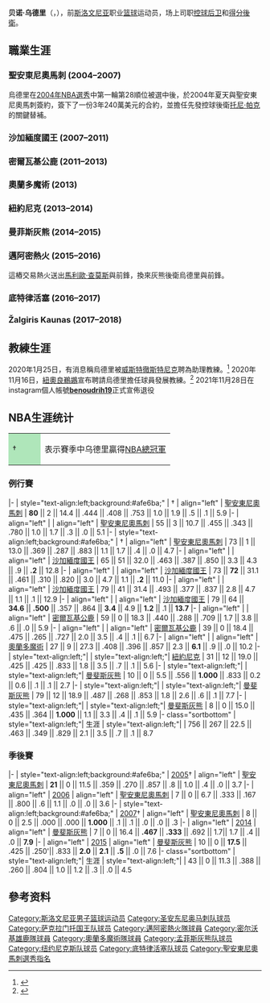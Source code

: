 {{Infobox NBA Player
| name =贝诺·乌德里<br />Beno Udrih
|image = Beno Udrih (31320667020).jpg
| caption = 2016年[[底特律活塞|底特律活塞]]時期的烏德里
| position = 球員發展教練
| career_position = [[控球后卫|控球后卫]] / [[得分後衛|得分後衛]]
| league = [[NBA|NBA]]
| nickname = 
| height_ft = 6
| height_in = 3
| weight_lb  = 205
| team = 紐奧良鵜鶘
| career_number = 
| nationality = {{SVN}}
| nationality_2 =
| birth_date = {{birth date and age|1982|7|5}}
| birth_place = {{SVN}}[[采列|采列]]
| death_date = 
| death_place = 
| highschool = 
| college = 
| draft_year = 2004
| draft_round = 1
| draft_pick = 28
| draft_team = [[圣安东尼奥马刺|圣安东尼奥马刺]]
| career_start = 1997
| career_end = 2018
| years1 = 1997–2000 
| team1 = [[KD_Hopsi_Polzela|Hopsi Polzela]]
| years2 = 2000–2002 
| team2 = [[KK_Olimpija|Union Olimpija]]
| years3 = 2002–2003 
| team3 = [[Maccabi_Tel_Aviv_B.C.|Maccabi Tel Aviv]]
| years4 = 2003–2004 
| team4 = [[BC_Avtodor_Saratov|Avtodor Saratov]]
| years5 = 2004 
| team5 = [[Pallacanestro_Olimpia_Milano|Olimpia Milano]]
| years6 = {{nbay|2004|start}}–{{nbay|2006|end}} 
| team6 = [[聖安東尼奧馬刺|聖安東尼奧馬刺]]
| years7 = {{nbay|2007|start}}–{{nbay|2010|end}} 
| team7 = [[沙加緬度國王|沙加緬度國王]]
| years8 = {{nbay|2011|start}}–{{nbay|2012|end}}
| team8 = [[密爾瓦基公鹿|密爾瓦基公鹿]]
| years9 = {{nbay|2012|end}}
| team9 = [[奧蘭多魔術|奧蘭多魔術]]
| years10 = {{nbay|2013|full=y}}
| team10 = [[紐約尼克|紐約尼克]]
| years11 = {{nbay|2013|end}}–{{nbay|2015|start}}
| team11 = [[曼菲斯灰熊|曼菲斯灰熊]]
| years12 = {{nbay|2015|full=y}}
| team12 = [[邁阿密熱火|邁阿密熱火]]
| years13 = {{nbay|2016|full=y}}
| team13 = [[底特律活塞|底特律活塞]]
| years14 = 2017–2018
| team14 = [[BC_Žalgiris|Žalgiris Kaunas]]
| coach_start = 2020
| coach_end =
| cyears1 = 2020
| cteam1 = [[威斯特徹斯特尼克|威斯特徹斯特尼克]] (助理教練)
| highlights = 
* 2× [[NBA總冠軍|NBA總冠軍]] ([[2005年NBA總決賽|2005]]、[[2007年NBA總決賽|2007]]) 
* [[Lietuvos_krepšinio_lyga|Lithuanian League]] champion ([[2017–18_LKL_season|2018]])
* [[Karaliaus_Mindaugo_taurė|King Mindaugas Cup]] winner ([[2018_Karaliaus_Mindaugo_taurė|2018]])
* Gloria Cup champion (2018)
* [[Israeli_Basketball_Premier_League|Israeli League]] champion (2003)
* [[Israeli_Basketball_State_Cup|Israeli Cup]] champion (2003)
* 2× [[Premier_A_Slovenian_Basketball_League|Slovenian League]] champion (2001, 2002)
* 3× [[Slovenian_Basketball_Cup|Slovenian Cup]] champion (2000, 2001, 2002)
* [[ABA_League|Adriatic League]] champion (2002)
* [[Premier_A_Slovenian_Basketball_League|Slovenian League]] Rookie of the Year (2000)
| stats_league = NBA
| stat1label = [[得分_(籃球)|得分]]
| stat1value = 6,952 (8.4 ppg)
| stat2label = [[助攻|助攻]]
| stat2value = 2,858 (3.4 rpg)
| stat3label = [[籃板|籃板]]
| stat3value = 1.712 (2.1 apg)
| nba_profile = 
| bbr = udrihbe01
}}

'''贝诺·乌德里'''（{{lang-sl|'''Beno Udrih'''}}，{{bd|1982年|7月5日}}），前[[斯洛文尼亚|斯洛文尼亚]]职业[[篮球|篮球]]运动员，场上司职[[控球后卫|控球后卫]]和[[得分後衛|得分後衛]]。

==職業生涯==
===聖安東尼奧馬刺 (2004–2007)===
烏德里在[[2004年NBA選秀|2004年NBA選秀]]中第一輪第28順位被選中後，於2004年夏天與聖安東尼奧馬刺簽約，簽下了一份3年240萬美元的合約，並擔任先發控球後衛[[托尼·帕克|托尼·帕克]]的關鍵替補。
===沙加緬度國王 (2007–2011)===
===密爾瓦基公鹿 (2011–2013)===
===奧蘭多魔術 (2013)===
===紐約尼克 (2013–2014)===
===曼菲斯灰熊 (2014–2015)===
===邁阿密熱火 (2015–2016)===
這樁交易熱火送出[[馬利歐·查莫斯|馬利歐·查莫斯]]與前鋒{{le|James Ennis III|James Ennis III}}，換來灰熊後衛烏德里與前鋒{{le|Jarnell Stokes}}。
===底特律活塞 (2016–2017)===
===Žalgiris Kaunas (2017–2018)===

==教練生涯==
2020年1月25日，有消息稱烏德里被[[威斯特徹斯特尼克|威斯特徹斯特尼克]]聘為助理教練。<ref>{{cite web|first1=Greg|last1=Joyce|url=https://nypost.com/2020/01/25/rj-barretts-extended-knicks-absence-giving-him-different-opportunity/|title=RJ Barrett's extended Knicks absence giving him different opportunity|date=January 25, 2020|website=nypost.com|access-date=January 25, 2020}}</ref> 2020年11月16日，[[紐奧良鵜鶘|紐奧良鵜鶘]]宣布聘請烏德里擔任球員發展教練。<ref>{{cite web|url=https://www.nba.com/pelicans/news/pelicans-announce-2020-21-coaching-staff|title=Pelicans announce 2020-21 coaching staff|date=November 16, 2020|website=NBA.com|access-date=November 16, 2020}}</ref>
2021年11月28日在instagram個人帳號[https://www.instagram.com/benoudrih19/ '''benoudrih19''']正式宣佈退役

== NBA生涯统计 ==
{{NBA player statistics legend}}

{| class="wikitable"
|-
| style="background:#afe6ba; width:3em;"|†
|表示賽季中乌德里贏得[[NBA總冠軍|NBA總冠軍]]
|}
===例行賽===
{{NBA player statistics start}}
|-
| style="text-align:left;background:#afe6ba;" | {{nbay|2004}}†
| align="left" | [[聖安東尼奧馬刺|聖安東尼奧馬刺]]
| '''80''' || 2 || 14.4 || .444 || .408 || .753 || 1.0 || 1.9 || .5 || .1 || 5.9
|-
| align="left" | {{nbay|2005}}
| align="left" | [[聖安東尼奧馬刺|聖安東尼奧馬刺]]
| 55 || 3 || 10.7 || .455 || .343 || .780 || 1.0 || 1.7 || .3 || .0 || 5.1
|-
| style="text-align:left;background:#afe6ba;" | {{nbay|2006}}†
| align="left" | [[聖安東尼奧馬刺|聖安東尼奧馬刺]]
| 73 || 1 || 13.0 || .369 || .287 || .883 || 1.1 || 1.7 || .4 || .0 || 4.7
|-
| align="left" | {{nbay|2007}}
| align="left" | [[沙加緬度國王|沙加緬度國王]]
| 65 || 51 || 32.0 || .463 || .387 || .850 || 3.3 || 4.3 || .9 || '''.2''' || 12.8
|-
| align="left" | {{nbay|2008}}
| align="left" | [[沙加緬度國王|沙加緬度國王]]
| 73 || '''72''' || 31.1 || .461 || .310 || .820 || 3.0 || 4.7 || 1.1 || '''.2''' || 11.0
|-
| align="left" | {{nbay|2009}}
| align="left" | [[沙加緬度國王|沙加緬度國王]]
| 79 || 41 || 31.4 || .493 || .377 || .837 || 2.8 || 4.7 || 1.1 || .1 || 12.9
|-
| align="left" | {{nbay|2010}}
| align="left" | [[沙加緬度國王|沙加緬度國王]]
| 79 || 64 || '''34.6''' || '''.500''' || .357 || .864 || '''3.4''' || 4.9 || '''1.2''' || .1 || '''13.7'''
|-
| align="left" | {{nbay|2011}}
| align="left" | [[密爾瓦基公鹿|密爾瓦基公鹿]]
| 59 || 0 || 18.3 || .440 || .288 || .709 || 1.7 || 3.8 || .6 || .0 || 5.9
|-
| align="left" | {{nbay|2012}}
| align="left" | [[密爾瓦基公鹿|密爾瓦基公鹿]]
| 39 || 0 || 18.4 || .475 || .265 || .727 || 2.0 || 3.5 || .4 || .1 || 6.7
|-
| align="left" | {{nbay|2012}}
| align="left" | [[奧蘭多魔術|奧蘭多魔術]]
| 27 || 9 || 27.3 || .408 || .396 || .857 || 2.3 || '''6.1''' || .9 || .0 || 10.2
|-
| style="text-align:left;"| {{nbay|2013}}
| style="text-align:left;"| [[紐約尼克|紐約尼克]]
| 31 || 12 || 19.0 || .425 || .425 || .833 || 1.8 || 3.5 || .7 || .1 || 5.6
|-
| style="text-align:left;"| {{nbay|2013}}
| style="text-align:left;"| [[曼斐斯灰熊|曼斐斯灰熊]]
| 10 || 0 || 5.5 || .556 || '''1.000''' || .833 || 0.2 || 0.6 || .1 || .1 || 2.7
|-
| style="text-align:left;"| {{nbay|2014}}
| style="text-align:left;"| [[曼斐斯灰熊|曼斐斯灰熊]]
| 79 || 12 || 18.9 || .487 || .268 || .853 || 1.8 || 2.6 || .6 || .1 || 7.7
|-
| style="text-align:left;"| {{nbay|2015}}
| style="text-align:left;"| [[曼斐斯灰熊|曼斐斯灰熊]]
| 8 || 0 || 15.0 || .435 || .364 || '''1.000''' || 1.1 || 3.3 || .4 || .1 || 5.9
|- class="sortbottom"
| style="text-align:left;"| 生涯
| style="text-align:left;"|
| 756 || 267 || 22.5 || .463 || .349 || .829 || 2.1 || 3.5 || .7 || .1 || 8.7
{{s-end}}

===季後賽===
{{NBA player statistics start}}
|-
| style="text-align:left;background:#afe6ba;" | [[2005年NBA季後賽|2005]]†
| align="left" | [[聖安東尼奧馬刺|聖安東尼奧馬刺]]
| '''21''' || 0 || 11.5 || .359 || .270 || .857 || .8 || 1.0 || .4 || .0 || 3.7
|-
| align="left" | [[2006年NBA季後賽|2006]]
| align="left" | [[聖安東尼奧馬刺|聖安東尼奧馬刺]]
| 7 || 0 || 6.7 || .333 || .167 || .800 || .6 || 1.1 || .0 || .0 || 3.6
|-
| style="text-align:left;background:#afe6ba;" | [[2007年NBA季後賽|2007]]†
| align="left" | [[聖安東尼奧馬刺|聖安東尼奧馬刺]]
| 8 || 0 || 2.5 || .000 || .000 || '''1.000''' || .1 || .1 || .0 || .0 || .3
|-
| align="left" | [[2014年NBA季後賽|2014]]
| align="left" | [[曼斐斯灰熊|曼斐斯灰熊]]
| 7 || 0 || 16.4 || '''.467''' || '''.333''' || .692 || 1.7|| 1.7 || .4 || .0 || '''7.9'''
|-
| align="left" | [[2015年NBA季後賽|2015]]
| align="left" | [[曼斐斯灰熊|曼斐斯灰熊]]
| 10 || 0 || '''17.5''' || .425 || .250'|| .833 || '''2.0''' || '''2.1''' || '''.5''' || .0 || 7.6
|- class="sortbottom"
| style="text-align:left;"| 生涯
| style="text-align:left;"|
| 43 || 0 || 11.3 || .388 || .260 || .804 || 1.0 || 1.2 || .3 || .0 || 4.5
{{s-end}}

== 參考资料 ==
{{reflist}}

{{2004 NBA Draft}}
{{San Antonio Spurs 2004-05 NBA champions}}
{{San Antonio Spurs 2006-07 NBA champions}}
{{2006年男篮世锦赛斯洛文尼亚队阵容}}

{{Authority control}}
{{DEFAULTSORT:Udrih, Beno}}
[[Category:斯洛文尼亚男子篮球运动员|Category:斯洛文尼亚男子篮球运动员]]
[[Category:圣安东尼奥马刺队球员|Category:圣安东尼奥马刺队球员]]
[[Category:萨克拉门托国王队球员|Category:萨克拉门托国王队球员]]
[[Category:邁阿密熱火隊球員|Category:邁阿密熱火隊球員]]
[[Category:密尔沃基雄鹿隊球員|Category:密尔沃基雄鹿隊球員]]
[[Category:奧蘭多魔術隊球員|Category:奧蘭多魔術隊球員]]
[[Category:孟菲斯灰熊队球员|Category:孟菲斯灰熊队球员]]
[[Category:纽约尼克斯队球员|Category:纽约尼克斯队球员]]
[[Category:底特律活塞队球员|Category:底特律活塞队球员]]
[[Category:聖安東尼奧馬刺選秀指名|Category:聖安東尼奧馬刺選秀指名]]